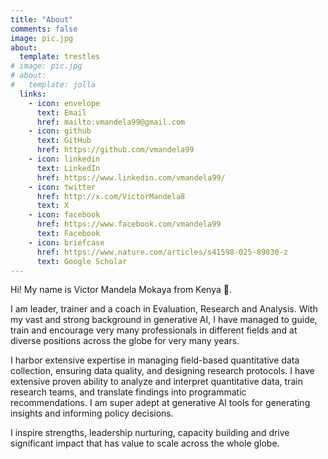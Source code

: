 ```yaml
---
title: "About"
comments: false
image: pic.jpg
about:
  template: trestles
# image: pic.jpg
# about:
#   template: jolla
  links:
    - icon: envelope
      text: Email
      href: mailto:vmandela99@gmail.com
    - icon: github
      text: GitHub
      href: https://github.com/vmandela99
    - icon: linkedin
      text: LinkedIn
      href: https://www.linkedin.com/vmandela99/
    - icon: twitter
      href: http://x.com/VictorMandela8
      text: X
    - icon: facebook
      href: https://www.facebook.com/vmandela99
      text: Facebook
    - icon: briefcase
      href: https://www.nature.com/articles/s41598-025-89030-z
      text: Google Scholar
---
```


::: {#hero-heading}
Hi! My name is Victor Mandela Mokaya from Kenya 💜.

I am leader, trainer and a coach in Evaluation, Research and Analysis. With my vast and strong background in generative AI, I have managed to guide, train and encourage very many professionals in different fields and at diverse positions across the globe for very many years.

I harbor extensive expertise in managing field-based quantitative data collection, ensuring data quality, and designing research protocols. I have extensive proven ability to analyze and interpret quantitative data, train research teams, and translate findings into programmatic recommendations. I am super adept at generative AI tools for generating insights and informing policy decisions.

I inspire strengths, leadership nurturing, capacity building and drive significant impact that has value to scale across the whole globe.
:::

<!-- Calendly badge widget begin -->

<link href="https://assets.calendly.com/assets/external/widget.css" rel="stylesheet">

```{=html}
<script src="https://assets.calendly.com/assets/external/widget.js" type="text/javascript" async></script>
```
```{=html}
<script type="text/javascript">window.onload = function() { Calendly.initBadgeWidget({ url: 'https://calendly.com/vmandela99', text: 'Schedule time with me', color: '#0069ff', textColor: '#ffffff', branding: true }); }</script>
```
<!-- Calendly badge widget end -->

<!-- Google adsense -->

```{=html}
<script async src="https://pagead2.googlesyndication.com/pagead/js/adsbygoogle.js?client=ca-pub-1108334434042917"
     crossorigin="anonymous"></script>
```
